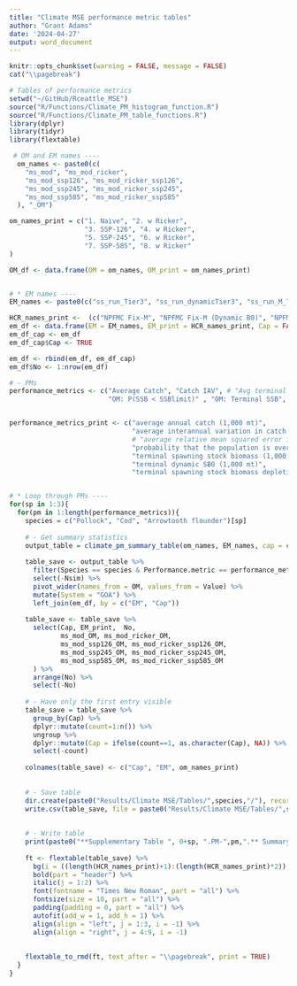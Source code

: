 ```yaml
---
title: "Climate MSE performance metric tables"
author: "Grant Adams"
date: '2024-04-27'
output: word_document
---
```


```r
knitr::opts_chunk$set(warning = FALSE, message = FALSE) 
cat("\\pagebreak")

# Tables of performance metrics
setwd("~/GitHub/Rceattle_MSE")
source("R/Functions/Climate_PM_histogram_function.R")
source("R/Functions/Climate_PM_table_functions.R")
library(dplyr)
library(tidyr)
library(flextable)

 # OM and EM names ----
  om_names <- paste0(c(
    "ms_mod", "ms_mod_ricker",
    "ms_mod_ssp126", "ms_mod_ricker_ssp126",
    "ms_mod_ssp245", "ms_mod_ricker_ssp245",
    "ms_mod_ssp585", "ms_mod_ricker_ssp585" 
  ), "_OM")

om_names_print = c("1. Naive", "2. w Ricker", 
                   "3. SSP-126", "4. w Ricker", 
                   "5. SSP-245", "6. w Ricker", 
                   "7. SSP-585", "8. w Ricker"
)

OM_df <- data.frame(OM = om_names, OM_print = om_names_print)


# * EM names ----
EM_names <- paste0(c("ss_run_Tier3", "ss_run_dynamicTier3", "ss_run_M_Tier3", "ss_run_M_dynamicTier3", "ms_run_fb40iter", "ms_run_fb40", "ms_run_cmsy", "ms_run_concmsy"), "_EM")

HCR_names_print <-  (c("NPFMC Fix-M", "NPFMC Fix-M (Dynamic B0)", "NPFMC Est-M" , "NPFMC Est-M (Dynamic B0)", "MS-B40 iter", "MS-B40 simul", "MS-MSY", "MS-cMSY"))
em_df <- data.frame(EM = EM_names, EM_print = HCR_names_print, Cap = FALSE)
em_df_cap <- em_df
em_df_cap$Cap <- TRUE

em_df <- rbind(em_df, em_df_cap)
em_df$No <- 1:nrow(em_df)

# - PMs
performance_metrics <- c("Average Catch", "Catch IAV", # "Avg terminal SSB Relative MSE" ,
                         "OM: P(SSB < SSBlimit)" , "OM: Terminal SSB", "OM: Terminal Dynamic SB0", "OM: Terminal SSB Depletion (Dynamic)") # Names in table


performance_metrics_print <- c("average annual catch (1,000 mt)", 
                               "average interannual variation in catch (IAV)", 
                               # "average relative mean squared error in estimate of spawning biomass in 2100", 
                               "probability that the population is overfished as determined from the OM", 
                               "terminal spawning stock biomass (1,000 mt)",
                               "terminal dynamic SB0 (1,000 mt)",
                               "terminal spawning stock biomass depletion relative to dynamic SB0")


# * Loop through PMs ----
for(sp in 1:3){
  for(pm in 1:length(performance_metrics)){
    species = c("Pollock", "Cod", "Arrowtooth flounder")[sp]
    
    # - Get summary statistics
    output_table = climate_pm_summary_table(om_names, EM_names, cap = c(FALSE, TRUE))
    
    table_save <- output_table %>% 
      filter(Species == species & Performance.metric == performance_metrics[pm]) %>%
      select(-Nsim) %>%
      pivot_wider(names_from = OM, values_from = Value) %>%
      mutate(System = "GOA") %>%
      left_join(em_df, by = c("EM", "Cap"))
    
    table_save <- table_save %>%
      select(Cap, EM_print,  No,
             ms_mod_OM, ms_mod_ricker_OM,
             ms_mod_ssp126_OM, ms_mod_ricker_ssp126_OM,
             ms_mod_ssp245_OM, ms_mod_ricker_ssp245_OM,
             ms_mod_ssp585_OM, ms_mod_ricker_ssp585_OM 
      ) %>%
      arrange(No) %>%
      select(-No)
    
    # - Have only the first entry visible
    table_save = table_save %>%
      group_by(Cap) %>%
      dplyr::mutate(count=1:n()) %>%
      ungroup %>%
      dplyr::mutate(Cap = ifelse(count==1, as.character(Cap), NA)) %>%
      select(-count)
    
    colnames(table_save) <- c("Cap", "EM", om_names_print)
    
    
    # - Save table
    dir.create(paste0("Results/Climate MSE/Tables/",species,"/"), recursive = TRUE, showWarnings = FALSE)
    write.csv(table_save, file = paste0("Results/Climate MSE/Tables/",species,"/",pm,species,performance_metrics[pm],".csv"))
    
    
    # - Write table
    print(paste0("**Supplementary Table ", 0+sp, ".PM-",pm,".** Summary of performance metric ", pm," (", performance_metrics_print[pm], ") across OMs for **", species,"**."))
    
    ft <- flextable(table_save) %>%
      bg(i = ((length(HCR_names_print)+1):(length(HCR_names_print)*2)), bg = "#e5e5e5") %>%
      bold(part = "header") %>%
      italic(j = 1:2) %>%
      font(fontname = "Times New Roman", part = "all") %>%
      fontsize(size = 10, part = "all") %>%
      padding(padding = 0, part = "all") %>%
      autofit(add_w = 1, add_h = 1) %>%
      align(align = "left", j = 1:3, i = -1) %>%
      align(align = "right", j = 4:9, i = -1) 
    
    
    flextable_to_rmd(ft, text_after = "\\pagebreak", print = TRUE)
  }
}

```

